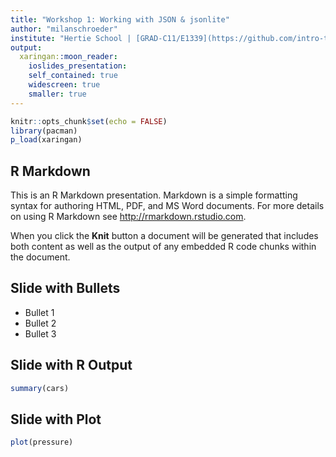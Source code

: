```yaml
---
title: "Workshop 1: Working with JSON & jsonlite"
author: "milanschroeder"
institute: "Hertie School | [GRAD-C11/E1339](https://github.com/intro-to-data-science-21)"
output: 
  xaringan::moon_reader:
    ioslides_presentation:
    self_contained: true
    widescreen: true
    smaller: true
---
```


```r
knitr::opts_chunk$set(echo = FALSE)
library(pacman)
p_load(xaringan)
```

## R Markdown

This is an R Markdown presentation. Markdown is a simple formatting syntax for authoring HTML, PDF, and MS Word documents. For more details on using R Markdown see <http://rmarkdown.rstudio.com>.

When you click the **Knit** button a document will be generated that includes both content as well as the output of any embedded R code chunks within the document.

## Slide with Bullets

- Bullet 1
- Bullet 2
- Bullet 3

## Slide with R Output

```r
summary(cars)
```

## Slide with Plot

```r
plot(pressure)
```

